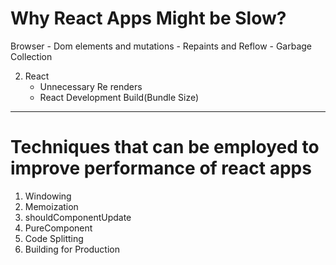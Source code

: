 
# Why React Apps Might be Slow?
Browser
    - Dom elements and mutations
    - Repaints and Reflow
    - Garbage Collection

2. React
    - Unnecessary Re renders
    - React Development Build(Bundle Size)

---

# Techniques that can be employed to improve performance of react apps
1. Windowing
2. Memoization
3. shouldComponentUpdate
4. PureComponent
6. Code Splitting
7. Building for Production
